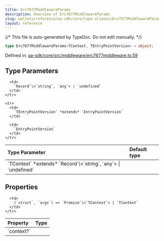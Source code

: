 ```yaml
---
title: Erc7677MiddlewareParams
description: Overview of Erc7677MiddlewareParams
slug: wallets/reference/aa-sdk/core/type-aliases/Erc7677MiddlewareParams
layout: reference
---
```


{/* This file is auto-generated by TypeDoc. Do not edit manually. */}

```ts
type Erc7677MiddlewareParams<TContext, TEntryPointVersion> = object;
```

Defined in: [aa-sdk/core/src/middleware/erc7677middleware.ts:59](https://github.com/alchemyplatform/aa-sdk/blob/ad165355d980f9a16dd388088895bfc851df8656/aa-sdk/core/src/middleware/erc7677middleware.ts#L59)

## Type Parameters

<table>
  <thead>
    <tr>
      <th align="left">Type Parameter</th>
      <th align="left">Default type</th>
    </tr>
  </thead>

  <tbody>
    <tr>
      <td>
        `TContext` *extends* `Record`\<`string`, `any`> | `undefined`
      </td>

      <td>
        `Record`\<`string`, `any`> | `undefined`
      </td>
    </tr>

    <tr>
      <td>
        `TEntryPointVersion` *extends* `EntryPointVersion`
      </td>

      <td>
        `EntryPointVersion`
      </td>
    </tr>

  </tbody>
</table>

## Properties

<table>
  <thead>
    <tr>
      <th align="left">Property</th>
      <th align="left">Type</th>
    </tr>
  </thead>

  <tbody>
    <tr>
      <td>
        <a id="context" /> `context?`
      </td>

      <td>
        (`struct`, `args`) => `Promise`\<`TContext`> | `TContext`
      </td>
    </tr>

  </tbody>
</table>
